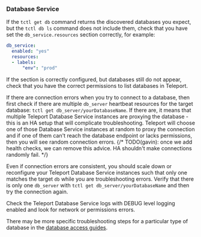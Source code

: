 ### Database Service

If the `tctl get db` command returns the discovered databases you expect, but
the `tctl db ls` command does not include them, check that you have set the 
`db_service.resources` section correctly, for example:

```yaml
db_service:
  enabled: "yes"
  resources:
  - labels:
      "env": "prod"
```

If the section is correctly configured, but databases still do not appear,
check that you have the correct permissions to list databases in Teleport.

If there are connection errors when you try to connect to a database, then
first check if there are multiple `db_server` heartbeat resources for the target
database: `tctl get db_server/yourDatabaseName`.
If there are, it means that multiple Teleport Database Service instances are
proxying the database - this is an HA setup that will complicate
troubleshooting.
Teleport will choose one of those Database Service instances at random to proxy
the connection and if one of them can't reach the database endpoint or lacks 
permissions, then you will see random connection errors.
{/* TODO(gavin): once we add health checks, we can remove this advice. HA shouldn't make connections randomly fail. */}

Even if connection errors are consistent, you should scale down or reconfigure
your Teleport Database Service instances such that only one matches the target `db`
while you are troubleshooting errors.
Verify that there is only one `db_server` with `tctl get db_server/yourDatabaseName`
and then try the connection again.

Check the Teleport Database Service logs with DEBUG level logging enabled and
look for network or permissions errors.

There may be more specific troubleshooting steps for a particular type of
database in the
[database access guides](../../database-access/introduction.mdx#connect-your-database).
